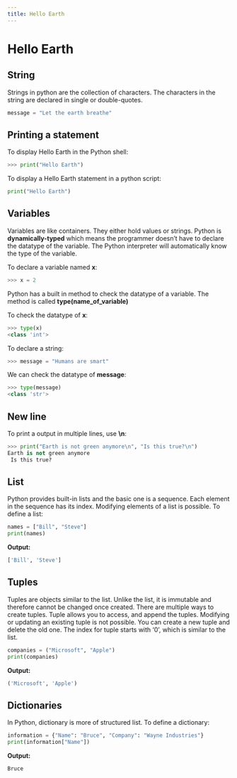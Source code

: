 ```yaml
---
title: Hello Earth
---
```


<CodeLabLayout title="PythonHelloEarth">

# Hello Earth

## String
Strings in python are the collection of characters. The characters in the string are declared in single or double-quotes.

```python
message = "Let the earth breathe"
```

## Printing a statement
To display Hello Earth in the Python shell:

```python
>>> print("Hello Earth")
```

To display a Hello Earth statement in a python script:
```python
print("Hello Earth")
```

## Variables
Variables are like containers. They either hold values or strings. Python is **dynamically-typed** which means the programmer doesn’t have to declare the datatype of the variable. The Python interpreter will automatically know the type of the variable.

To declare a variable named **x**:
```python
>>> x = 2
```

<Note> Python has a built in method to check the datatype of a variable. The method is called <b>type(name_of_variable)</b></Note>

To check the datatype of **x**:
```python
>>> type(x)
<class 'int'>
```

To declare a string:
```python
>>> message = "Humans are smart"
```

We can check the datatype of **message**:
```python
>>> type(message)
<class 'str'>
```

## New line
To print a output in multiple lines, use **\n**:

```python
>>> print("Earth is not green anymore\n", "Is this true?\n")
Earth is not green anymore
 Is this true?
```

## List
Python provides built-in lists and the basic one is a sequence. Each element in the sequence has its index. Modifying elements of a list is possible. To define a list:

```python
names = ["Bill", "Steve"]
print(names)
```

**Output:**
```python
['Bill', 'Steve']
```

## Tuples
Tuples are objects similar to the list. Unlike the list, it is immutable and therefore cannot be changed once created. There are multiple ways to create tuples. Tuple allows you to access, and append the tuples. Modifying or updating an existing tuple is not possible. You can create a new tuple and delete the old one. The index for tuple starts with ‘0’, which is similar to the list.

```python
companies = ("Microsoft", "Apple")
print(companies)
```

**Output:**
```python
('Microsoft', 'Apple')
```

## Dictionaries
In Python, dictionary is more of structured list. To define a dictionary:

```python
information = {"Name": "Bruce", "Company": "Wayne Industries"}
print(information["Name"])
```

**Output:**
```python
Bruce
```

</CodeLabLayout>